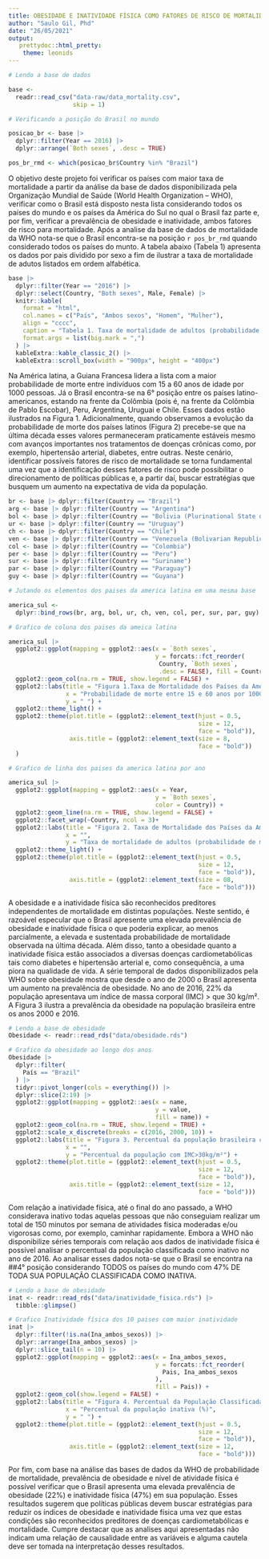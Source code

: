 ```yaml
---
title: OBESIDADE E INATIVIDADE FÍSICA COMO FATORES DE RISCO DE MORTALIDADE NA POPULAÇÃO BRASILEIRA
author: "Saulo Gil, Phd"
date: "26/05/2021"
output:
   prettydoc::html_pretty:
    theme: leonids
---
```


```r
# Lendo a base de dados

base <-
  readr::read_csv("data-raw/data_mortality.csv",
                  skip = 1)
```


```r

# Verificando a posição do Brasil no mundo

posicao_br <- base |> 
  dplyr::filter(Year == 2016) |> 
  dplyr::arrange(`Both sexes`, .desc = TRUE)

pos_br_rmd <- which(posicao_br$Country %in% "Brazil")

```
O objetivo deste projeto foi verificar os países com maior taxa de mortalidade a partir da análise da base de dados disponibilizada pela Organização Mundial de Saúde (World Health Organization – WHO), verificar como o Brasil está disposto nesta lista considerando todos os países do mundo e os países da América do Sul no qual o Brasil faz parte e, por fim, verificar a prevalência de obesidade e inatividade, ambos fatores de risco para mortalidade.
Após a analise da base de dados de mortalidade da WHO nota-se que o Brasil encontra-se na posição `r pos_br_rmd` quando considerado todos os países do munto. A tabela abaixo (Tabela 1) apresenta os dados por pais dividido por sexo a fim de ilustrar a taxa de mortalidade de adutos listados em ordem alfabética.

```r
base |> 
  dplyr::filter(Year == "2016") |> 
  dplyr::select(Country, "Both sexes", Male, Female) |> 
  knitr::kable(
    format = "html",
    col.names = c("País", "Ambos sexos", "Homem", "Mulher"),
    align = "cccc",
    caption = "Tabela 1. Taxa de mortalidade de adultos (probabilidade de morrer entre 15 e 60 anos por 1000 habitantes).",
    format.args = list(big.mark = ",")
  ) |> 
  kableExtra::kable_classic_2() |> 
  kableExtra::scroll_box(width = "900px", height = "400px")

```

Na América latina, a Guiana Francesa lidera a lista com a maior probabilidade de morte entre indivíduos com 15 a 60 anos de idade por 1000 pessoas. Já o Brasil encontra-se na 6° posição entre os países latino-americanos, estando na frente da Colômbia (pois é, na frente da Colômbia de Pablo Escobar), Peru, Argentina, Uruguai e Chile. Esses dados estão ilustrados na Figura 1.
Adicionalmente, quando observamos a evolução da probabilidade de morte dos países latinos (Figura 2) precebe-se que na última década esses valores permaneceram praticamente estáveis mesmo com avanços importantes nos tratamentos de doenças crônicas como, por exemplo, hipertensão arterial, diabetes, entre outras. Neste cenário, identificar possíveis fatores de risco de mortalidade se torna fundamental uma vez que a identificação desses fatores de risco pode possibilitar o direcionamento de políticas públicas e, a partir daí, buscar estratégias que busquem um aumento na expectativa de vida da população.

```r
br <- base |> dplyr::filter(Country == "Brazil")
arg <- base |> dplyr::filter(Country == "Argentina")
bol <- base |> dplyr::filter(Country == "Bolivia (Plurinational State of)")
ur <- base |> dplyr::filter(Country == "Uruguay")
ch <- base |> dplyr::filter(Country == "Chile")
ven <- base |> dplyr::filter(Country == "Venezuela (Bolivarian Republic of)")
col <- base |> dplyr::filter(Country == "Colombia")
per <- base |> dplyr::filter(Country == "Peru")
sur <- base |> dplyr::filter(Country == "Suriname")
par <- base |> dplyr::filter(Country == "Paraguay")
guy <- base |> dplyr::filter(Country == "Guyana")

# Jutando os elementos dos paises da america latina em uma mesma base

america_sul <-
  dplyr::bind_rows(br, arg, bol, ur, ch, ven, col, per, sur, par, guy)
```
```r
# Grafico de coluna dos paises da ameica latina

america_sul |> 
  ggplot2::ggplot(mapping = ggplot2::aes(x = `Both sexes`,
                                         y = forcats::fct_reorder(
                                          Country, `Both sexes`,
                                          .desc = FALSE), fill = Country)) +
  ggplot2::geom_col(na.rm = TRUE, show.legend = FALSE) +
  ggplot2::labs(title = "Figura 1.Taxa de Mortalidade dos Países da América Latina",
                x = "Probabilidade de morte entre 15 e 60 anos por 1000 habitantes",
                y = " ") +
  ggplot2::theme_light() +
  ggplot2::theme(plot.title = (ggplot2::element_text(hjust = 0.5,
                                                     size = 12,
                                                     face = "bold")),
                 axis.title = (ggplot2::element_text(size = 8,
                                                     face = "bold"))
  )

```
```r
# Grafico de linha dos paises da america latina por ano

america_sul |> 
  ggplot2::ggplot(mapping = ggplot2::aes(x = Year,
                                         y = `Both sexes`,
                                         color = Country)) +
  ggplot2::geom_line(na.rm = TRUE, show.legend = FALSE) +
  ggplot2::facet_wrap(~Country, ncol = 3)+
  ggplot2::labs(title = "Figura 2. Taxa de Mortalidade dos Países da América Latina entre 2000 e 2016",
                x = "",
                y = "Taxa de mortalidade de adultos (probabilidade de morrer entre 15 e 60 anos por 1000 habitantes)") +
  ggplot2::theme_light() +
  ggplot2::theme(plot.title = (ggplot2::element_text(hjust = 0.5,
                                                     size = 12,
                                                     face = "bold")),
                 axis.title = (ggplot2::element_text(size = 08,
                                                     face = "bold")))
```

A obesidade e a inatividade física são reconhecidos preditores independentes de mortalidade em distintas populações. Neste sentido, é razoável especular que o Brasil apresente uma elevada prevalência de obesidade e inatividade física o que poderia explicar, ao menos parcialmente, a elevada e sustentada probabilidade de mortalidade observada na última década. Além disso, tanto a obesidade quanto a inatividade física estão associados a diversas doenças cardiometabólicas tais como diabetes e hipertensão arterial e, como consequência, a uma piora na qualidade de vida. 
A série temporal de dados disponibilizados pela WHO sobre obesidade mostra que desde o ano de 2000 o Brasil apresenta um aumento na prevalência de obesidade. No ano de 2016, 22% da população apresentava um índice de massa corporal (IMC) > que 30 kg/m². A Figura 3 ilustra a prevalência da obesidade na população brasileira entre os anos 2000 e 2016.
```r
# Lendo a base de obesidade
Obesidade <- readr::read_rds("data/obesidade.rds")
```
```r
# Grafico da obesidade ao longo dos anos
Obesidade |> 
  dplyr::filter(
    País == "Brazil"
  ) |> 
  tidyr::pivot_longer(cols = everything()) |> 
  dplyr::slice(2:19) |> 
  ggplot2::ggplot(mapping = ggplot2::aes(x = name,
                                         y = value,
                                         fill = name)) +
  ggplot2::geom_col(na.rm = TRUE, show.legend = TRUE) +
  ggplot2::scale_x_discrete(breaks = c(2016, 2000, 10)) +
  ggplot2::labs(title = "Figura 3. Percentual da população brasileira com obesidade (IMC>30kg/m²)",
                x = "",
                y = "Percentual da população com IMC>30kg/m²") +
  ggplot2::theme(plot.title = (ggplot2::element_text(hjust = 0.5,
                                                     size = 12,
                                                     face = "bold")),
                 axis.title = (ggplot2::element_text(size = 12,
                                                     face = "bold")))

```
Com relação a inatividade física, até o final do ano passado, a WHO considerava inativo todas aquelas pessoas que não conseguiam realizar um total de 150 minutos por semana de atividades física moderadas e/ou vigorosas como, por exemplo, caminhar rapidamente. Embora a WHO não disponibilize séries temporais com relação aos dados de inatividade física é possível analisar o percentual da população classificada como inativo no ano de 2016. Ao analisar esses dados nota-se que o Brasil se encontra na ##4° posição considerando TODOS os países do mundo com 47% DE TODA SUA POPULAÇÃO CLASSIFICADA COMO INATIVA.
```r
# Lendo a base de obesidade
inat <- readr::read_rds("data/inatividade_fisica.rds") |> 
  tibble::glimpse()
```
```r
# Grafico Inatividade física dos 10 paises com maior inatividade
inat |> 
  dplyr::filter(!is.na(Ina_ambos_sexos)) |> 
  dplyr::arrange(Ina_ambos_sexos) |> 
  dplyr::slice_tail(n = 10) |> 
  ggplot2::ggplot(mapping = ggplot2::aes(x = Ina_ambos_sexos,
                                         y = forcats::fct_reorder(
                                           Pais, Ina_ambos_sexos
                                         ),
                                         fill = Pais)) +
  ggplot2::geom_col(show.legend = FALSE) +
  ggplot2::labs(title = "Figura 4. Percentual da População Classificada como Inativa",
                x = "Percentual da população inativa (%)",
                y = " ") +
  ggplot2::theme(plot.title = (ggplot2::element_text(hjust = 0.5,
                                                     size = 12,
                                                     face = "bold")),
                 axis.title = (ggplot2::element_text(size = 12,
                                                     face = "bold")))
```
Por fim, com base na análise das bases de dados da WHO de probabilidade de mortalidade, prevalência de obesidade e nível de atividade física é possível verificar que o Brasil apresenta uma elevada prevalência de obesidade (22%) e inatividade física (47%) em sua população. Esses resultados sugerem que políticas públicas devem buscar estratégias para reduzir os índices de obesidade e inatividade física uma vez que estas condições são reconhecidos preditores de doenças cardiometabólicas e mortalidade. Cumpre destacar que as analises aqui apresentadas não indicam uma relação de causalidade entre as variáveis e alguma cautela deve ser tomada na interpretação desses resultados.
